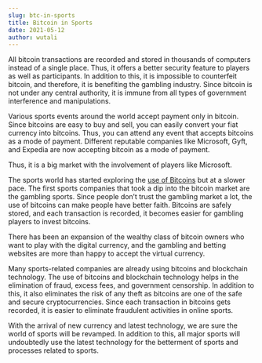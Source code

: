 ```yaml
---
slug: btc-in-sports
title: Bitcoin in Sports
date: 2021-05-12
author: wutali
---
```

All bitcoin transactions are recorded and stored in thousands of computers instead of a single place. Thus, it offers a better security feature to players as well as participants. In addition to this, it is impossible to counterfeit bitcoin, and therefore, it is benefiting the gambling industry. Since bitcoin is not under any central authority, it is immune from all types of government interference and manipulations. 

Various sports events around the world accept payment only in bitcoin. Since bitcoins are easy to buy and sell, you can easily convert your fiat currency into bitcoins. Thus, you can attend any event that accepts bitcoins as a mode of payment. Different reputable companies like Microsoft, Gyft, and Expedia are now accepting bitcoin as a mode of payment. 

Thus, it is a big market with the involvement of players like Microsoft. 

The sports world has started exploring the [use of Bitcoins](https://www.nytimes.com/2021/04/25/technology/cryptocurrency-mainstream.html?searchResultPosition=2) but at a slower pace. The first sports companies that took a dip into the bitcoin market are the gambling sports. Since people don’t trust the gambling market a lot, the use of bitcoins can make people have better faith. Bitcoins are safely stored, and each transaction is recorded, it becomes easier for gambling players to invest bitcoins. 

There has been an expansion of the wealthy class of bitcoin owners who want to play with the digital currency, and the gambling and betting websites are more than happy to accept the virtual currency. 

Many sports-related companies are already using bitcoins and blockchain technology. The use of bitcoins and blockchain technology helps in the elimination of fraud, excess fees, and government censorship. In addition to this, it also eliminates the risk of any theft as bitcoins are one of the safe and secure cryptocurrencies. Since each transaction in bitcoins gets recorded, it is easier to eliminate fraudulent activities in online sports. 

With the arrival of new currency and latest technology, we are sure the world of sports will be revamped. In addition to this, all major sports will undoubtedly use the latest technology for the betterment of sports and processes related to sports.